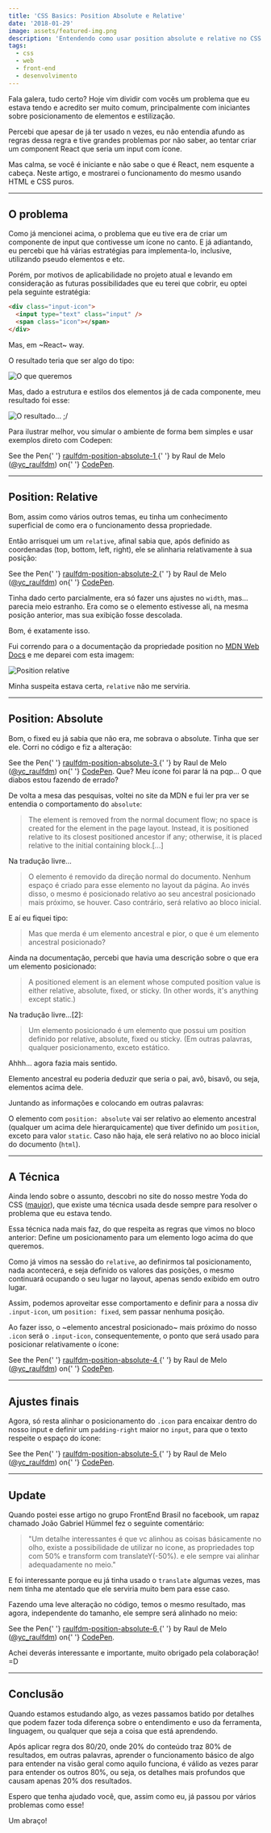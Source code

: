 ```yaml
---
title: 'CSS Basics: Position Absolute e Relative'
date: '2018-01-29'
image: assets/featured-img.png
description: 'Entendendo como usar position absolute e relative no CSS'
tags:
  - css
  - web
  - front-end
  - desenvolvimento
---
```


Fala galera, tudo certo? Hoje vim dividir com vocês um problema que eu estava tendo e acredito ser muito comum, principalmente com iniciantes sobre posicionamento de elementos e estilização.

Percebi que apesar de já ter usado n vezes, eu não entendia afundo as regras dessa regra e tive grandes problemas por não saber, ao tentar criar um component React que seria um input com ícone.

Mas calma, se você é iniciante e não sabe o que é React, nem esquente a cabeça. Neste artigo, e mostrarei o funcionamento do mesmo usando HTML e CSS puros.

---

## O problema

Como já mencionei acima, o problema que eu tive era de criar um componente de input que contivesse um ícone no canto. E já adiantando, eu percebi que há várias estratégias para implementa-lo, inclusive, utilizando pseudo elementos e etc.

Porém, por motivos de aplicabilidade no projeto atual e levando em consideração as futuras possibilidades que eu terei que cobrir, eu optei pela seguinte estratégia:

```html
<div class="input-icon">
  <input type="text" class="input" />
  <span class="icon"></span>
</div>
```

Mas, em ~React~ way.

O resultado teria que ser algo do tipo:

![O que queremos](./assets/expected-result.png)

Mas, dado a estrutura e estilos dos elementos já de cada componente, meu resultado foi esse:

![O resultado... ;/](./assets/first-trial.png)

Para ilustrar melhor, vou simular o ambiente de forma bem simples e usar exemplos direto com Codepen:

<CodePen src="https://codepen.io/yc_raulfdm/embed/MrRdXe?height=265&theme-id=dark&default-tab=result">
  See the Pen{' '}
  <a href="https://codepen.io/yc_raulfdm/pen/MrRdXe">
    raulfdm-position-absolute-1
  </a>{' '}
  by Raul de Melo (<a href="https://codepen.io/yc_raulfdm">@yc_raulfdm</a>) on{' '}
  <a href="https://codepen.io">CodePen</a>.
</CodePen>

---

## Position: Relative

Bom, assim como vários outros temas, eu tinha um conhecimento superficial de como era o funcionamento dessa propriedade.

Então arrisquei um um `relative`, afinal sabia que, após definido as coordenadas (top, bottom, left, right), ele se alinharia relativamente à sua posição:

<CodePen src="https://codepen.io/yc_raulfdm/embed/aExrPL?height=380&theme-id=dark&default-tab=result">
  See the Pen{' '}
  <a href="https://codepen.io/yc_raulfdm/pen/aExrPL">
    raulfdm-position-absolute-2
  </a>{' '}
  by Raul de Melo (<a href="https://codepen.io/yc_raulfdm">@yc_raulfdm</a>) on{' '}
  <a href="https://codepen.io">CodePen</a>.
</CodePen>

Tinha dado certo parcialmente, era só fazer uns ajustes no `width`, mas… parecia meio estranho. Era como se o elemento estivesse ali, na mesma posição anterior, mas sua exibição fosse descolada.

Bom, é exatamente isso.

Fui correndo para o a documentação da propriedade position no [MDN Web Docs](https://developer.mozilla.org/en-US/docs/Web/CSS/position) e me deparei com esta imagem:

![Position relative](./assets/position-relative.png)

Minha suspeita estava certa, `relative` não me serviria.

---

## Position: Absolute

Bom, o fixed eu já sabia que não era, me sobrava o absolute. Tinha que ser ele. Corri no código e fiz a alteração:

<CodePen src="https://codepen.io/yc_raulfdm/embed/eyoaqW?height=265&theme-id=dark&default-tab=result">
  See the Pen{' '}
  <a href="https://codepen.io/yc_raulfdm/pen/eyoaqW">
    raulfdm-position-absolute-3
  </a>{' '}
  by Raul de Melo (<a href="https://codepen.io/yc_raulfdm">@yc_raulfdm</a>) on{' '}
  <a href="https://codepen.io">CodePen</a>.
</CodePen>

<BigQuote>
  Que? Meu ícone foi parar lá na pqp… O que diabos estou fazendo de errado?
</BigQuote>

De volta a mesa das pesquisas, voltei no site da MDN e fui ler pra ver se entendia o comportamento do `absolute`:

> The element is removed from the normal document flow; no space is created for the element in the page layout. Instead, it is positioned relative to its closest positioned ancestor if any; otherwise, it is placed relative to the initial containing block.[...]

Na tradução livre…

> O elemento é removido da direção normal do documento. Nenhum espaço é criado para esse elemento no layout da página. Ao invés disso, o mesmo é posicionado relativo ao seu ancestral posicionado mais próximo, se houver. Caso contrário, será relativo ao bloco inicial.

E aí eu fiquei tipo:

<Gif
  src="https://media.giphy.com/media/tu54GM19sqJOw/giphy.gif"
  caption="whaaat"
/>

> Mas que merda é um elemento ancestral e pior, o que é um elemento ancestral posicionado?

Ainda na documentação, percebi que havia uma descrição sobre o que era um elemento posicionado:

> A positioned element is an element whose computed position value is either relative, absolute, fixed, or sticky. (In other words, it's anything except static.)

Na tradução livre…[2]:

> Um elemento posicionado é um elemento que possui um position definido por relative, absolute, fixed ou sticky. (Em outras palavras, qualquer posicionamento, exceto estático.

Ahhh… agora fazia mais sentido.

Elemento ancestral eu poderia deduzir que seria o pai, avô, bisavô, ou seja, elementos acima dele.

Juntando as informações e colocando em outras palavras:

O elemento com `position: absolute` vai ser relativo ao elemento ancestral (qualquer um acima dele hierarquicamente) que tiver definido um `position`, exceto para valor `static`. Caso não haja, ele será relativo no ao bloco inicial do documento (`html`).

<Gif
  src="https://media.giphy.com/media/xT0xeJpnrWC4XWblEk/giphy.gif"
  caption="wooooaaahhh"
/>

---

## A Técnica

Ainda lendo sobre o assunto, descobri no site do nosso mestre Yoda do CSS ([maujor](https://medium.com/@maujor_67380)), que existe uma técnica usada desde sempre para resolver o problema que eu estava tendo.

Essa técnica nada mais faz, do que respeita as regras que vimos no bloco anterior: Define um posicionamento para um elemento logo acima do que queremos.

Como já vimos na sessão do `relative`, ao definirmos tal posicionamento, nada acontecerá, e seja definido os valores das posições, o mesmo continuará ocupando o seu lugar no layout, apenas sendo exibido em outro lugar.

Assim, podemos aproveitar esse comportamento e definir para a nossa div `.input-icon`, um `position: fixed`, sem passar nenhuma posição.

Ao fazer isso, o ~elemento ancestral posicionado~ mais próximo do nosso `.icon` será o `.input-icon`, consequentemente, o ponto que será usado para posicionar relativamente o ícone:

<CodePen src="https://codepen.io/yc_raulfdm/embed/eyoweV?height=265&theme-id=dark&default-tab=result">
  See the Pen{' '}
  <a href="https://codepen.io/yc_raulfdm/pen/eyoweV">
    raulfdm-position-absolute-4
  </a>{' '}
  by Raul de Melo (<a href="https://codepen.io/yc_raulfdm">@yc_raulfdm</a>) on{' '}
  <a href="https://codepen.io">CodePen</a>.
</CodePen>

---

## Ajustes finais

Agora, só resta alinhar o posicionamento do `.icon` para encaixar dentro do nosso input e definir um `padding-right` maior no `input`, para que o texto respeite o espaço do ícone:

<CodePen src="https://codepen.io/yc_raulfdm/embed/opOrEO?height=265&theme-id=dark&default-tab=result">
  See the Pen{' '}
  <a href="https://codepen.io/yc_raulfdm/pen/opOrEO">
    raulfdm-position-absolute-5
  </a>{' '}
  by Raul de Melo (<a href="https://codepen.io/yc_raulfdm">@yc_raulfdm</a>) on{' '}
  <a href="https://codepen.io">CodePen</a>.
</CodePen>

---

## Update

Quando postei esse artigo no grupo FrontEnd Brasil no facebook, um rapaz chamado João Gabriel Hümmel fez o seguinte comentário:

> "Um detalhe interessantes é que vc alinhou as coisas básicamente no olho, existe a possibilidade de utilizar no icone, as propriedades top com 50% e transform com translateY(-50%). e ele sempre vai alinhar adequadamente no meio."

E foi interessante porque eu já tinha usado o `translate` algumas vezes, mas nem tinha me atentado que ele serviria muito bem para esse caso.

Fazendo uma leve alteração no código, temos o mesmo resultado, mas agora, independente do tamanho, ele sempre será alinhado no meio:

<CodePen src="https://codepen.io/yc_raulfdm/embed/QQbbJg?height=265&theme-id=dark&default-tab=result">
  See the Pen{' '}
  <a href="https://codepen.io/yc_raulfdm/pen/QQbbJg">
    raulfdm-position-absolute-6
  </a>{' '}
  by Raul de Melo (<a href="https://codepen.io/yc_raulfdm">@yc_raulfdm</a>) on{' '}
  <a href="https://codepen.io">CodePen</a>.
</CodePen>

Achei deverás interessante e importante, muito obrigado pela colaboração! =D

---

## Conclusão

Quando estamos estudando algo, as vezes passamos batido por detalhes que podem fazer toda diferença sobre o entendimento e uso da ferramenta, linguagem, ou qualquer que seja a coisa que está aprendendo.

Após aplicar regra dos 80/20, onde 20% do conteúdo traz 80% de resultados, em outras palavras, aprender o funcionamento básico de algo para entender na visão geral como aquilo funciona, é válido as vezes parar para entender os outros 80%, ou seja, os detalhes mais profundos que causam apenas 20% dos resultados.

Espero que tenha ajudado você, que, assim como eu, já passou por vários problemas como esse!

Um abraço!
